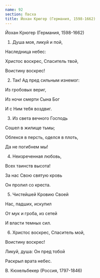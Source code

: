 ```yaml
---
name: 92
section: Пасха
title: Йохан Крюгер (Германия, 1598-1662)
---
```

Йохан Крюгер (Германия, 1598-1662)


1. Душа моя, ликуй и пой,

Наследница небес:

Христос воскрес, Спаситель твой,

Воистину воскрес!


2. Так! Ад пред сильным изнемог:

Из гробовых вериг,

Из ночи смерти Сына Бог

И с Ним тебя воздвиг.


3. Из света вечного Господь

Сошел в жилище тьмы;

Облекся в персть, оделся в плоть,

Да не погибнем мы!


4. Неизреченная любовь,

Всех таинств высота!

За нас Свою святую кровь

Он пролил со креста.


5. Чистейшей Кровию Своей

Нас, падших, искупил

От мук и гроба, из сетей

И власти темных сил.


6. Христос воскрес, Спаситель мой,

Воистину воскрес!

Ликуй, душа: Он пред тобой

Раскрыл врата небес.


В. Кюхельбекер (Россия, 1797-1846)